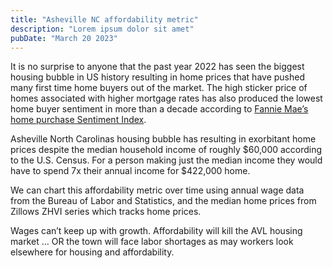 ```yaml
---
title: "Asheville NC affordability metric"
description: "Lorem ipsum dolor sit amet"
pubDate: "March 20 2023"
---
```


It is no surprise to anyone that the past year 2022 has seen the biggest housing bubble in US history
resulting in home prices that have pushed many first time home buyers out of the market.
The high sticker price of homes associated with higher mortgage rates has also produced 
the lowest home buyer sentiment in more than a decade according to 
[Fannie Mae’s home purchase Sentiment Index](https://www.fanniemae.com/research-and-insights/surveys-indices/national-housing-survey). 

Asheville North Carolinas housing bubble has resulting in exorbitant home prices despite 
the median household income of roughly $60,000 according to the U.S. Census. For a person 
making just the median income they would have to spend 7x their annual income for $422,000 home.

We can chart this affordability metric over time using annual wage data from the Bureau 
of Labor and Statistics, and the median home prices from Zillows ZHVI series which tracks home prices. 


<PEGraph />

Wages can’t keep up with growth. Affordability will kill the AVL housing market … OR the town will 
face labor shortages as may workers look elsewhere for housing and affordability.